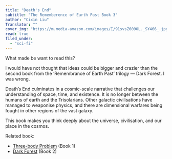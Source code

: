 ```yaml
---
title: "Death's End"
subtitle: "The Rememberence of Earth Past Book 3"
author: "Cixin Liu"
Translator: ""
cover_img: "https://m.media-amazon.com/images/I/91svsZ609OL._SY466_.jpg"
read: true
filed_under:
  - "sci-fi"
---
```


What made be want to read this?

I would have not thought that ideas could be bigger and crazier than the second book from the ‘Remembrance of Earth Past’ trilogy — Dark Forest. I was wrong. 

Death’s End culminates in a cosmic-scale narrative that challenges our understanding of space, time, and existence. It is no longer between the humans of earth and the Trisolarians. Other galactic civilisations have managed to weaponise physics, and there are dimensional warfares being fought in other regions of the vast galaxy.

This book makes you think deeply about the universe, civilisation, and our place in the cosmos.

Related book:
- [Three-body Problem](/bookshelf/cixin-liu-the-tree-body-problem) (Book 1)
- [Dark Forest](/bookshelf/cixin-liu-dark-forest) (Book 2)

